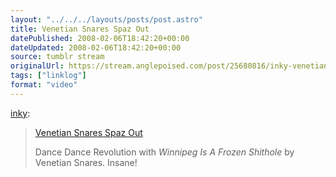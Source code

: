 ```yaml
---
layout: "../../../layouts/posts/post.astro"
title: Venetian Snares Spaz Out
datePublished: 2008-02-06T18:42:20+00:00
dateUpdated: 2008-02-06T18:42:20+00:00
source: tumblr stream
originalUrl: https://stream.anglepoised.com/post/25680816/inky-venetian-snares-spaz-out-dance-dance
tags: ["linklog"]
format: "video"
---
```



<YouTube id="https://www.youtube.com/watch?v=-nXBuy2AksQ" />

[inky][1]:

> [Venetian Snares Spaz Out][2]
>
> Dance Dance Revolution with _Winnipeg Is A Frozen Shithole_ by Venetian Snares. Insane!

[1]: http://daily.boxofjunk.ws/post/25670778
[2]: http://www.youtube.com/watch?v=-nXBuy2AksQ

